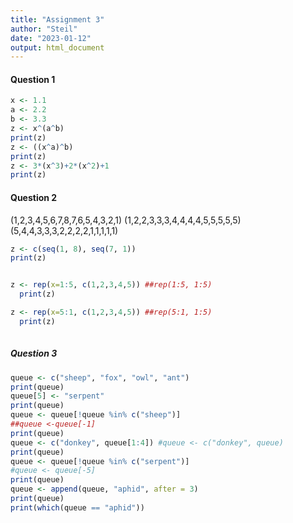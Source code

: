 ```yaml
---
title: "Assignment 3"
author: "Steil"
date: "2023-01-12"
output: html_document
---
```



#### Question 1  
```r
x <- 1.1
a <- 2.2
b <- 3.3
z <- x^(a^b)
print(z)
z <- ((x^a)^b)
print(z)
z <- 3*(x^3)+2*(x^2)+1
print(z)
```
#### Question 2  
(1,2,3,4,5,6,7,8,7,6,5,4,3,2,1)
(1,2,2,3,3,3,4,4,4,4,5,5,5,5,5)
(5,4,4,3,3,3,2,2,2,2,1,1,1,1,1)

```r
z <- c(seq(1, 8), seq(7, 1))
print(z)


z <- rep(x=1:5, c(1,2,3,4,5)) ##rep(1:5, 1:5)
  print(z)

z <- rep(x=5:1, c(1,2,3,4,5)) ##rep(5:1, 1:5)
  print(z)
  
```

##### Question 3
```r
queue <- c("sheep", "fox", "owl", "ant")
print(queue)
queue[5] <- "serpent"
print(queue)
queue <- queue[!queue %in% c("sheep")]
##queue <-queue[-1]
print(queue)
queue <- c("donkey", queue[1:4]) #queue <- c("donkey", queue)
print(queue)
queue <- queue[!queue %in% c("serpent")]
#queue <- queue[-5]
print(queue)
queue <- append(queue, "aphid", after = 3)
print(queue)
print(which(queue == "aphid"))
```



